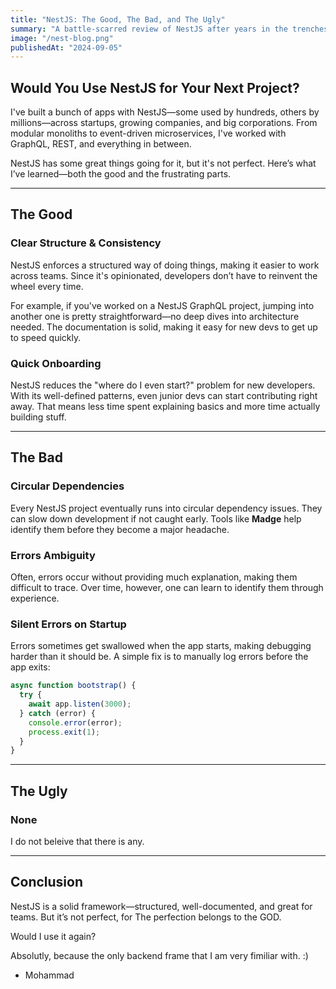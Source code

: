 ---
title: "NestJS: The Good, The Bad, and The Ugly"
summary: "A battle-scarred review of NestJS after years in the trenches of production code."
image: "/nest-blog.png"
publishedAt: "2024-09-05"
---  

## Would You Use NestJS for Your Next Project?  

I've built a bunch of apps with NestJS—some used by hundreds, others by millions—across startups, growing companies, and big corporations. From modular monoliths to event-driven microservices, I've worked with GraphQL, REST, and everything in between.  

NestJS has some great things going for it, but it's not perfect. Here’s what I’ve learned—both the good and the frustrating parts.  

---

## The Good  

### **Clear Structure & Consistency**  
NestJS enforces a structured way of doing things, making it easier to work across teams. Since it's opinionated, developers don’t have to reinvent the wheel every time.  

For example, if you've worked on a NestJS GraphQL project, jumping into another one is pretty straightforward—no deep dives into architecture needed. The documentation is solid, making it easy for new devs to get up to speed quickly.  

### **Quick Onboarding**  
NestJS reduces the "where do I even start?" problem for new developers. With its well-defined patterns, even junior devs can start contributing right away. That means less time spent explaining basics and more time actually building stuff.  

---

## The Bad  

### **Circular Dependencies**  
Every NestJS project eventually runs into circular dependency issues. They can slow down development if not caught early. Tools like **Madge** help identify them before they become a major headache.  

### **Errors Ambiguity**
Often, errors occur without providing much explanation, making them difficult to trace. Over time, however, one can learn to identify them through experience.

### **Silent Errors on Startup**  
Errors sometimes get swallowed when the app starts, making debugging harder than it should be. A simple fix is to manually log errors before the app exits:  

```typescript
async function bootstrap() {
  try {
    await app.listen(3000);
  } catch (error) {
    console.error(error);
    process.exit(1);
  }
}
```  

---

## The Ugly  

### **None**  

I do not beleive that there is any.

---

## Conclusion  

NestJS is a solid framework—structured, well-documented, and great for teams. But it’s not perfect, for The perfection belongs to the GOD.  

Would I use it again?  

Absolutly, because the only backend frame that I am very fimiliar with. :)

- Mohammad